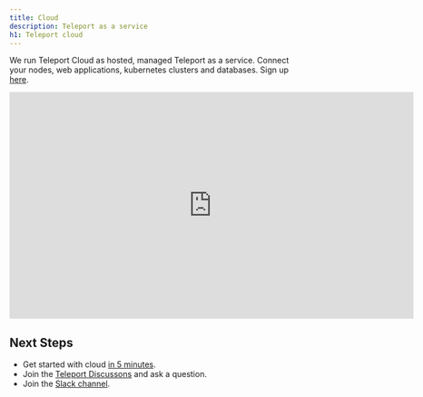 ```yaml
---
title: Cloud
description: Teleport as a service
h1: Teleport cloud
---
```


We run Teleport Cloud as hosted, managed Teleport as a service.
Connect your nodes, web applications, kubernetes clusters and databases.
Sign up [here](https://goteleport.com/get-started/).

<iframe  width="712" height="400" src="https://www.youtube-nocookie.com/embed/1jhKOtBinm4?rel=0&modestbranding=1" frameBorder="0" allow="accelerometer; autoplay; encrypted-media; gyroscope; picture-in-picture" allowFullScreen></iframe>

## Next Steps

* Get started with cloud [in 5 minutes](./cloud/getting-started.mdx).
* Join the [Teleport Discussons](https://github.com/gravitational/teleport/discussions) and ask a question.
* Join the [Slack channel](https://goteleport.com/slack).
